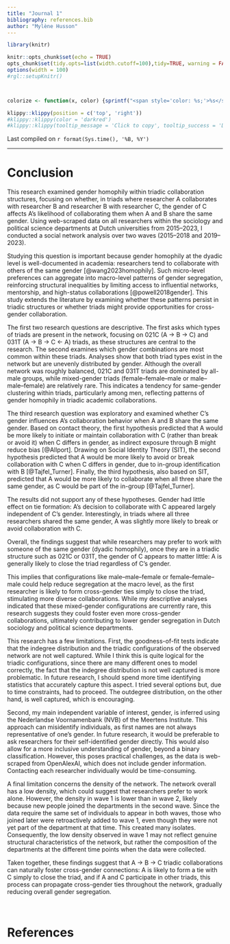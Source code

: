 ```yaml
---
title: "Journal 1"
bibliography: references.bib
author: "Mylène Husson"
---
```


```r
library(knitr)

knitr::opts_chunk$set(echo = TRUE)
opts_chunk$set(tidy.opts=list(width.cutoff=100),tidy=TRUE, warning = FALSE, message = FALSE,comment = "#>", cache=TRUE, class.source=c("test"), class.output=c("test2"))
options(width = 100)
#rgl::setupKnitr()



colorize <- function(x, color) {sprintf("<span style='color: %s;'>%s</span>", color, x) }

```

```r
klippy::klippy(position = c('top', 'right'))
#klippy::klippy(color = 'darkred')
#klippy::klippy(tooltip_message = 'Click to copy', tooltip_success = 'Done')
```

Last compiled on `r format(Sys.time(), '%B, %Y')`
<br>

------------------------------------------------------------------------

# Conclusion

This research examined gender homophily within triadic collaboration structures, focusing on whether, in triads where researcher A collaborates with researcher B and researcher B with researcher C, the gender of C affects A’s likelihood of collaborating them when A and B share the same gender. Using web-scraped data on all researchers within the sociology and political science departments at Dutch universities from 2015–2023, I conducted a social network analysis over two waves (2015–2018 and 2019–2023).

Studying this question is important because gender homophily at the dyadic level is well-documented in academia: researchers tend to collaborate with others of the same gender [@wang2023homophily]. Such micro-level preferences can aggregate into macro-level patterns of gender segregation, reinforcing structural inequalities by limiting access to influential networks, mentorship, and high-status collaborations [@powell2018gender]. This study extends the literature by examining whether these patterns persist in triadic structures or whether triads might provide opportunities for cross-gender collaboration.

The first two research questions are descriptive. The first asks which types of triads are present in the network, focusing on 021C (A -> B -> C) and 031T (A -> B -> C <- A) triads, as these structures are central to the research. The second examines which gender combinations are most common within these triads. Analyses show that both triad types exist in the network but are unevenly distributed by gender. Although the overall network was roughly balanced, 021C and 031T triads are dominated by all-male groups, while mixed-gender triads (female–female–male or male–male–female) are relatively rare. This indicates a tendency for same-gender clustering within triads, particularly among men, reflecting patterns of gender homophily in triadic academic collaborations.

The third research question was exploratory and examined whether C’s gender influences A’s collaboration behavior when A and B share the same gender. Based on contact theory, the first hypothesis predicted that A would be more likely to initiate or maintain collaboration with C (rather than break or avoid it) when C differs in gender, as indirect exposure through B might reduce bias [@Allport]. Drawing on Social Identity Theory (SIT), the second hypothesis predicted that A would be more likely to avoid or break collaboration with C when C differs in gender, due to in-group identification with B [@Tajfel_Turner]. Finally, the third hypothesis, also based on SIT, predicted that A would be more likely to collaborate when all three share the same gender, as C would be part of the in-group [@Tajfel_Turner].

The results did not support any of these hypotheses. Gender had little effect on tie formation: A’s decision to collaborate with C appeared largely independent of C’s gender. Interestingly, in triads where all three researchers shared the same gender, A was slightly more likely to break or avoid collaboration with C.

Overall, the findings suggest that while researchers may prefer to work with someone of the same gender (dyadic homophily), once they are in a triadic structure such as 021C or 031T, the gender of C appears to matter little: A is generally likely to close the triad regardless of C’s gender.

This implies that configurations like male–male–female or female–female–male could help reduce segregation at the macro level, as the first researcher is likely to form cross-gender ties simply to close the triad, stimulating more diverse collaborations. While my descriptive analyses indicated that these mixed-gender configurations are currently rare, this research suggests they could foster even more cross-gender collaborations, ultimately contributing to lower gender segregation in Dutch sociology and political science departments.

This research has a few limitations. First, the goodness-of-fit tests indicate that the indegree distribution and the triadic configurations of the observed network are not well captured. While I think this is quite logical for the triadic configurations, since there are many different ones to model correctly, the fact that the indegree distribution is not well captured is more problematic. In future research, I should spend more time identifying statistics that accurately capture this aspect. I tried several options but, due to time constraints, had to proceed. The outdegree distribution, on the other hand, is well captured, which is encouraging.

Second, my main independent variable of interest, gender, is inferred using the Nederlandse Voornamenbank (NVB) of the Meertens Institute. This approach can misidentify individuals, as first names are not always representative of one’s gender. In future research, it would be preferable to ask researchers for their self-identified gender directly. This would also allow for a more inclusive understanding of gender, beyond a binary classification. However, this poses practical challenges, as the data is web-scraped from OpenAlexAI, which does not include gender information. Contacting each researcher individually would be time-consuming.

A final limitation concerns the density of the network. The network overall has a low density, which could suggest that researchers prefer to work alone. However, the density in wave 1 is lower than in wave 2, likely because new people joined the departments in the second wave. Since the data require the same set of individuals to appear in both waves, those who joined later were retroactively added to wave 1, even though they were not yet part of the department at that time. This created many isolates. Consequently, the low density observed in wave 1 may not reflect genuine structural characteristics of the network, but rather the composition of the departments at the different time points when the data were collected.

Taken together, these findings suggest that A -> B -> C triadic collaborations can naturally foster cross-gender connections: A is likely to form a tie with C simply to close the triad, and if A and C participate in other triads, this process can propagate cross-gender ties throughout the network, gradually reducing overall gender segregation.

<br>

# References




